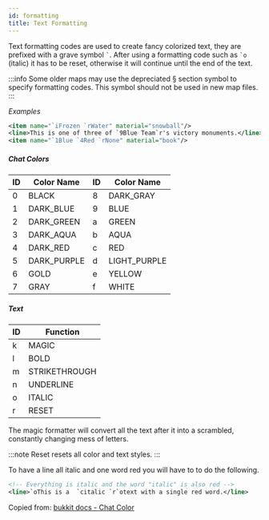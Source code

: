 ```yaml
---
id: formatting
title: Text Formatting
---
```



Text formatting codes are used to create fancy colorized text, they are prefixed with a grave symbol `` ` ``. After using a formatting code such as `` `o `` (italic) it has to be reset, otherwise it will continue until the end of the text.

:::info
Some older maps may use the depreciated § section symbol to specify
formatting codes. This symbol should not be used in new map files.
:::

_Examples_

```xml
<item name="`iFrozen `rWater" material="snowball"/>
<line>This is one of three of `9Blue Team`r's victory monuments.</line>
<item name="`1Blue `4Red `rNone" material="book"/>
```

##### Chat Colors

<ImageSwitcher
  lightImageSrc="/img/chat-colors.png"
  darkImageSrc="/img/chat-colors-dark.png"
/>

<div className="table-container">
  <table>
    <thead>
      <tr>
        <th style={{ width: "40px" }}>ID</th>
        <th>Color Name</th>
        <th style={{ width: "40px" }}>ID</th>
        <th>Color Name</th>
      </tr>
    </thead>
    <tbody>
      <tr>
        <td>
          <label>0</label>
        </td>
        <td>BLACK</td>
        <td>
          <label>8</label>
        </td>
        <td>DARK_GRAY</td>
      </tr>
      <tr>
        <td>
          <label>1</label>
        </td>
        <td>DARK_BLUE</td>
        <td>
          <label>9</label>
        </td>
        <td>BLUE</td>
      </tr>
      <tr>
        <td>
          <label>2</label>
        </td>
        <td>DARK_GREEN</td>
        <td>
          <label>a</label>
        </td>
        <td>GREEN</td>
      </tr>
      <tr>
        <td>
          <label>3</label>
        </td>
        <td>DARK_AQUA</td>
        <td>
          <label>b</label>
        </td>
        <td>AQUA</td>
      </tr>
      <tr>
        <td>
          <label>4</label>
        </td>
        <td>DARK_RED</td>
        <td>
          <label>c</label>
        </td>
        <td>RED</td>
      </tr>
      <tr>
        <td>
          <label>5</label>
        </td>
        <td>DARK_PURPLE</td>
        <td>
          <label>d</label>
        </td>
        <td>LIGHT_PURPLE</td>
      </tr>
      <tr>
        <td>
          <label>6</label>
        </td>
        <td>GOLD</td>
        <td>
          <label>e</label>
        </td>
        <td>YELLOW</td>
      </tr>
      <tr>
        <td>
          <label>7</label>
        </td>
        <td>GRAY</td>
        <td>
          <label>f</label>
        </td>
        <td>WHITE</td>
      </tr>
    </tbody>
  </table>
</div>

##### Text

<div className="table-container">
  <table>
    <thead>
      <tr>
        <th style={{ width: "40px" }}>ID</th>
        <th>Function</th>
      </tr>
    </thead>
    <tbody>
      <tr>
        <td>
          <label>k</label>
        </td>
        <td>MAGIC</td>
      </tr>
      <tr>
        <td>
          <label>l</label>
        </td>
        <td>BOLD</td>
      </tr>
      <tr>
        <td>
          <label>m</label>
        </td>
        <td>STRIKETHROUGH</td>
      </tr>
      <tr>
        <td>
          <label>n</label>
        </td>
        <td>UNDERLINE</td>
      </tr>
      <tr>
        <td>
          <label>o</label>
        </td>
        <td>ITALIC</td>
      </tr>
      <tr>
        <td>
          <label>r</label>
        </td>
        <td>RESET</td>
      </tr>
    </tbody>
  </table>
</div>

The magic formatter will convert all the text after it into a scrambled, constantly changing mess of letters.

:::note
Reset resets all color and text styles.
:::

To have a line all italic and one word red you will have to to do the following.

```xml
<!-- Everything is italic and the word "italic" is also red -->
<line>`oThis is a  `citalic `r`otext with a single red word.</line>
```

Copied from: [bukkit docs - Chat Color](https://hub.spigotmc.org/javadocs/bukkit/org/bukkit/ChatColor.html)
